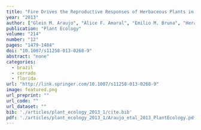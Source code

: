 ```yaml
---
title: "Fire Drives the Reproductive Responses of Herbaceous Plants in a Neotropical Swamp"
year: "2013"
author: ["Glein M. Araujo", "Alice F. Amaral", "Emilio M. Bruna", "Heraldo L. Vasconcelos"]
publication: "Plant Ecology"
volume: "214"
number: "12"
pages: "1479-1484"
doi: "10.1007/s11258-013-0268-9"
abstract: "none"
categories: 
  - brazil
  - cerrado
  - florida
url: "http://link.springer.com/10.1007/s11258-013-0268-9"
image: featured.png
url_preprint: ""
url_code: ""
url_dataset: ""
bib: './articles/plant_ecology_2013_1/cite.bib'
pdf: './articles/plant_ecology_2013_1/Araujo_etal_2013_PlantEcology.pdf'
---
```

